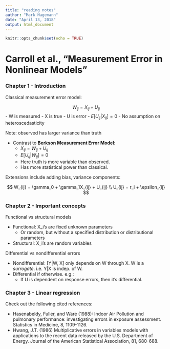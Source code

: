 ```yaml
---
title: "reading notes"
author: "Mark Hagemann"
date: "April 13, 2018"
output: html_document
---
```


```r
knitr::opts_chunk$set(echo = TRUE)
```

# Carroll et al., "Measurement Error in Nonlinear Models"


### Chapter 1 - Introduction

Classical measurement error model:

$$
W_{ij} = X_{ij} + U_{ij}
$$
- W is measured
- X is true
- U is error
    - $E[U_{ij} | X_{ij}] = 0$ 
    - No assumption on heteroscedasticity

Note: observed has larger variance than truth

- Contrast to **Berkson Measurement Error Model**: 
    - $X_{ij} = W_{ij} + U_{ij}$
    - $E[U_{ij} | W_{ij}] = 0$
    - Here truth is more variable than observed. 
    - Has more statistical power than classical. 

Extensions include adding bias, variance components:

$$
W_{ij} = \gamma_0 + \gamma_1X_{ij} + U_{ij} \\
U_{ij} = r_i + \epsilon_{ij} 
$$


### Chapter 2 - Important concepts

Functional vs structural models

- Functional: X_i's are fixed unknown parameters
    - Or random, but without a specified distribution or distributional parameters
- Structural: X_i's are random variables

Differential vs nondifferential errors

- Nondifferential: [Y|W, X] only depends on W through X. W is a *surrogate*. i.e. Y|X is indep. of W. 
- Differential if otherwise. e.g.:
    - If U is dependent on response errors, then it's differential. 

### Chapter 3 - Linear regression

Check out the following cited references:

- Hasenabeldy, Fuller, and Ware (1988): Indoor Air Pollution and pulmonary performance: investigating errors in exposure assessment. Statistics in Medicine, 8, 1109-1126.
- Hwang, J.T. (1986) Multiplicative errors in variables models with applications to the recent data released by the U.S. Department of Energy. Journal of the American Statistical Association, 81, 680-688.

